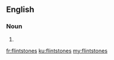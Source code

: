 ==English==

===Noun===
{{head|en|noun plural form}}

# {{plural of|flintstone|lang=en}}

[[fr:flintstones]]
[[ku:flintstones]]
[[my:flintstones]]